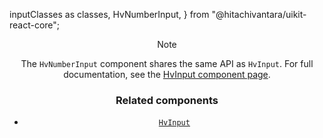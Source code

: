   inputClasses as classes,
  HvNumberInput,
} from "@hitachivantara/uikit-react-core";


<Header
  params={{ name: "NumberInput", classes }}
  Component={HvNumberInput}
  componentName="HvNumberInput"
  controls={{
    label: { type: "text", defaultValue: "Value" },
    description: { type: "text", defaultValue: "Please enter a number" },
    placeholder: "Enter a number here...",
    required: { defaultValue: true },
    readOnly: { defaultValue: false },
    disabled: { defaultValue: false },
  }}
  decoratorClassName="w-full"
/>

> [!NOTE]
>
> The `HvNumberInput` component shares the same API as `HvInput`. For full
> documentation, see the [HvInput component page](/components/input).

### Related components

- [`HvInput`](/components/input)
